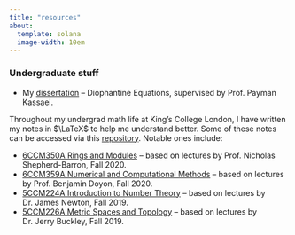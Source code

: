 ```yaml
---
title: "resources"
about:
  template: solana
  image-width: 10em
---
```


### Undergraduate stuff

- My [dissertation](/downloads/dissertation.pdf) – Diophantine Equations, supervised by Prof. Payman Kassaei.

Throughout my undergrad math life at King's College London, I have written my notes in $\LaTeX$ to help me understand better. Some of these notes can be accessed via this [repository](https://github.com/salfaris/kcl-notes). Notable ones include:

- [6CCM350A Rings and Modules](https://github.com/salfaris/kcl-notes/raw/main/level-6/rings-modules.pdf) – based on lectures by Prof. Nicholas Shepherd-Barron, Fall 2020.
- [6CCM359A Numerical and Computational Methods](https://github.com/salfaris/kcl-notes/raw/main/level-6/num-methods.pdf) – based on lectures by Prof. Benjamin Doyon, Fall 2020.
- [5CCM224A Introduction to Number Theory](https://github.com/salfaris/kcl-notes/raw/main/level-5/num-theory.pdf) – based on lectures by Dr. James Newton, Fall 2019.
- [5CCM226A Metric Spaces and Topology](https://github.com/salfaris/kcl-notes/raw/main/level-5/MST.pdf) – based on lectures by Dr. Jerry Buckley, Fall 2019.
